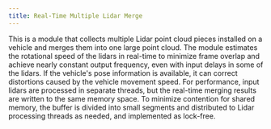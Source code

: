 ```yaml
---
title: Real-Time Multiple Lidar Merge
---
```


This is a module that collects multiple Lidar point cloud pieces installed on a vehicle and merges them into one large point cloud.
The module estimates the rotational speed of the lidars in real-time to minimize frame overlap and achieve nearly constant output frequency, even with input delays in some of the lidars.
If the vehicle's pose information is available, it can correct distortions caused by the vehicle movement speed.
For performance, input lidars are processed in separate threads, but the real-time merging results are written to the same memory space.
To minimize contention for shared memory, the buffer is divided into small segments and distributed to Lidar processing threads as needed, and implemented as lock-free.
